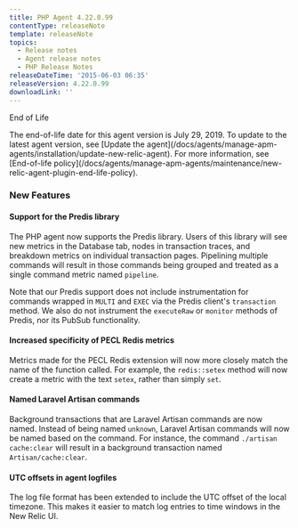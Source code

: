 ```yaml
---
title: PHP Agent 4.22.0.99
contentType: releaseNote
template: releaseNote
topics:
  - Release notes
  - Agent release notes
  - PHP Release Notes
releaseDateTime: '2015-06-03 06:35'
releaseVersion: 4.22.0.99
downloadLink: ''
---
```


End of Life

<Callout variant="important">
  The end-of-life date for this agent version is July 29, 2019. To update to the latest agent version, see [Update the agent](/docs/agents/manage-apm-agents/installation/update-new-relic-agent). For more information, see [End-of-life policy](/docs/agents/manage-apm-agents/maintenance/new-relic-agent-plugin-end-life-policy).
</Callout>

### New Features

#### Support for the Predis library

The PHP agent now supports the Predis library. Users of this library will see new metrics in the Database tab, nodes in transaction traces, and breakdown metrics on individual transaction pages. Pipelining multiple commands will result in those commands being grouped and treated as a single command metric named `pipeline`.

Note that our Predis support does not include instrumentation for commands wrapped in `MULTI` and `EXEC` via the Predis client's `transaction` method. We also do not instrument the `executeRaw` or `monitor` methods of Predis, nor its PubSub functionality.

#### Increased specificity of PECL Redis metrics

Metrics made for the PECL Redis extension will now more closely match the name of the function called. For example, the `redis::setex` method will now create a metric with the text `setex`, rather than simply `set`.

#### Named Laravel Artisan commands

Background transactions that are Laravel Artisan commands are now named. Instead of being named `unknown`, Laravel Artisan commands will now be named based on the command. For instance, the command `./artisan cache:clear` will result in a background transaction named `Artisan/cache:clear`.

#### UTC offsets in agent logfiles

The log file format has been extended to include the UTC offset of the local timezone. This makes it easier to match log entries to time windows in the New Relic UI.

